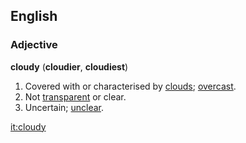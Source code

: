 ==English==

===Adjective===
'''cloudy''' ('''cloudier''', '''cloudiest''')
# Covered with or characterised by [[cloud]]s; [[overcast]].
# Not [[transparent]] or clear.
# Uncertain; [[unclear]].

[[it:cloudy]]